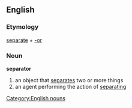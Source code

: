 ==English==
=== Etymology ===
[[separate]] + [[-or]]
=== Noun ===
[[Category:English nouns]]
'''separator'''
# an object that [[separates]] two or more things
# an agent performing the action of [[separating]]